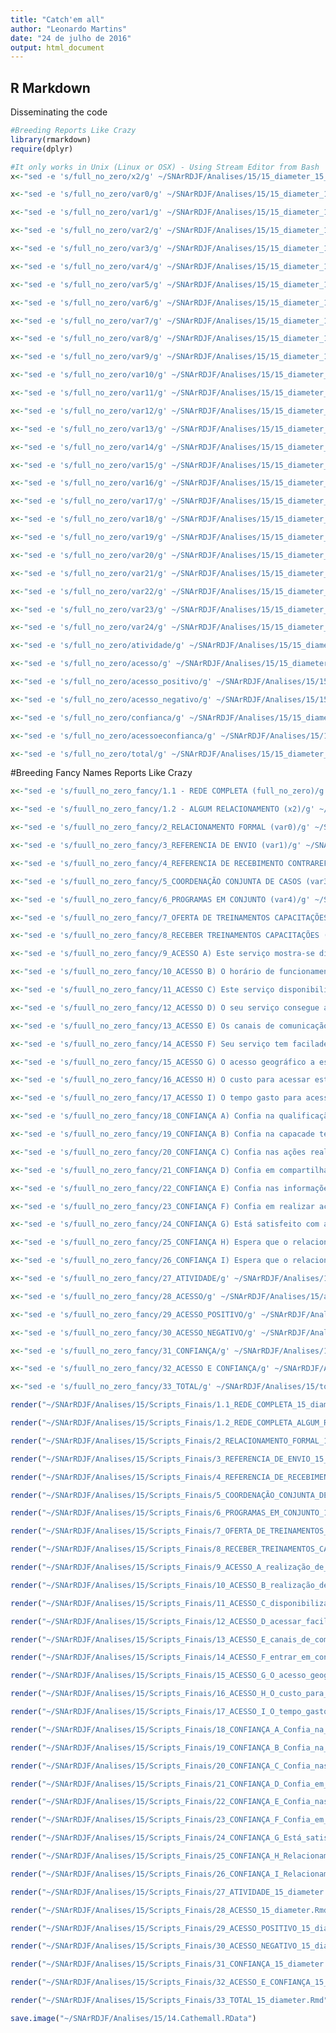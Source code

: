 ```yaml
---
title: "Catch'em all"
author: "Leonardo Martins"
date: "24 de julho de 2016"
output: html_document
---
```


## R Markdown
Disseminating the code

```r
#Breeding Reports Like Crazy
library(rmarkdown)
require(dplyr)
```

```r
#It only works in Unix (Linux or OSX) - Using Stream Editor from Bash
x<-"sed -e 's/full_no_zero/x2/g' ~/SNArRDJF/Analises/15/15_diameter_15_diameter.Rmd > ~/SNArRDJF/Analises/15/x2_15_diameter.Rmd" %>% system()

x<-"sed -e 's/full_no_zero/var0/g' ~/SNArRDJF/Analises/15/15_diameter_15_diameter.Rmd > ~/SNArRDJF/Analises/15/var0_15_diameter.Rmd" %>% system()

x<-"sed -e 's/full_no_zero/var1/g' ~/SNArRDJF/Analises/15/15_diameter_15_diameter.Rmd > ~/SNArRDJF/Analises/15/var1_15_diameter.Rmd" %>% system()

x<-"sed -e 's/full_no_zero/var2/g' ~/SNArRDJF/Analises/15/15_diameter_15_diameter.Rmd > ~/SNArRDJF/Analises/15/var2_15_diameter.Rmd" %>% system()

x<-"sed -e 's/full_no_zero/var3/g' ~/SNArRDJF/Analises/15/15_diameter_15_diameter.Rmd > ~/SNArRDJF/Analises/15/var3_15_diameter.Rmd" %>% system()

x<-"sed -e 's/full_no_zero/var4/g' ~/SNArRDJF/Analises/15/15_diameter_15_diameter.Rmd > ~/SNArRDJF/Analises/15/var4_15_diameter.Rmd" %>% system()

x<-"sed -e 's/full_no_zero/var5/g' ~/SNArRDJF/Analises/15/15_diameter_15_diameter.Rmd > ~/SNArRDJF/Analises/15/var5_15_diameter.Rmd" %>% system()

x<-"sed -e 's/full_no_zero/var6/g' ~/SNArRDJF/Analises/15/15_diameter_15_diameter.Rmd > ~/SNArRDJF/Analises/15/var6_15_diameter.Rmd" %>% system()

x<-"sed -e 's/full_no_zero/var7/g' ~/SNArRDJF/Analises/15/15_diameter_15_diameter.Rmd > ~/SNArRDJF/Analises/15/var7_15_diameter.Rmd" %>% system()

x<-"sed -e 's/full_no_zero/var8/g' ~/SNArRDJF/Analises/15/15_diameter_15_diameter.Rmd > ~/SNArRDJF/Analises/15/var8_15_diameter.Rmd" %>% system()

x<-"sed -e 's/full_no_zero/var9/g' ~/SNArRDJF/Analises/15/15_diameter_15_diameter.Rmd > ~/SNArRDJF/Analises/15/var9_15_diameter.Rmd" %>% system()

x<-"sed -e 's/full_no_zero/var10/g' ~/SNArRDJF/Analises/15/15_diameter_15_diameter.Rmd > ~/SNArRDJF/Analises/15/var10_15_diameter.Rmd" %>% system()

x<-"sed -e 's/full_no_zero/var11/g' ~/SNArRDJF/Analises/15/15_diameter_15_diameter.Rmd > ~/SNArRDJF/Analises/15/var11_15_diameter.Rmd" %>% system()

x<-"sed -e 's/full_no_zero/var12/g' ~/SNArRDJF/Analises/15/15_diameter_15_diameter.Rmd > ~/SNArRDJF/Analises/15/var12_15_diameter.Rmd" %>% system()

x<-"sed -e 's/full_no_zero/var13/g' ~/SNArRDJF/Analises/15/15_diameter_15_diameter.Rmd > ~/SNArRDJF/Analises/15/var13_15_diameter.Rmd" %>% system()

x<-"sed -e 's/full_no_zero/var14/g' ~/SNArRDJF/Analises/15/15_diameter_15_diameter.Rmd > ~/SNArRDJF/Analises/15/var14_15_diameter.Rmd" %>% system()

x<-"sed -e 's/full_no_zero/var15/g' ~/SNArRDJF/Analises/15/15_diameter_15_diameter.Rmd > ~/SNArRDJF/Analises/15/var15_15_diameter.Rmd" %>% system()

x<-"sed -e 's/full_no_zero/var16/g' ~/SNArRDJF/Analises/15/15_diameter_15_diameter.Rmd > ~/SNArRDJF/Analises/15/var16_15_diameter.Rmd" %>% system()

x<-"sed -e 's/full_no_zero/var17/g' ~/SNArRDJF/Analises/15/15_diameter_15_diameter.Rmd > ~/SNArRDJF/Analises/15/var17_15_diameter.Rmd" %>% system()

x<-"sed -e 's/full_no_zero/var18/g' ~/SNArRDJF/Analises/15/15_diameter_15_diameter.Rmd > ~/SNArRDJF/Analises/15/var18_15_diameter.Rmd" %>% system()

x<-"sed -e 's/full_no_zero/var19/g' ~/SNArRDJF/Analises/15/15_diameter_15_diameter.Rmd > ~/SNArRDJF/Analises/15/var19_15_diameter.Rmd" %>% system()

x<-"sed -e 's/full_no_zero/var20/g' ~/SNArRDJF/Analises/15/15_diameter_15_diameter.Rmd > ~/SNArRDJF/Analises/15/var20_15_diameter.Rmd" %>% system()

x<-"sed -e 's/full_no_zero/var21/g' ~/SNArRDJF/Analises/15/15_diameter_15_diameter.Rmd > ~/SNArRDJF/Analises/15/var21_15_diameter.Rmd" %>% system()

x<-"sed -e 's/full_no_zero/var22/g' ~/SNArRDJF/Analises/15/15_diameter_15_diameter.Rmd > ~/SNArRDJF/Analises/15/var22_15_diameter.Rmd" %>% system()

x<-"sed -e 's/full_no_zero/var23/g' ~/SNArRDJF/Analises/15/15_diameter_15_diameter.Rmd > ~/SNArRDJF/Analises/15/var23_15_diameter.Rmd" %>% system()

x<-"sed -e 's/full_no_zero/var24/g' ~/SNArRDJF/Analises/15/15_diameter_15_diameter.Rmd > ~/SNArRDJF/Analises/15/var24_15_diameter.Rmd" %>% system()

x<-"sed -e 's/full_no_zero/atividade/g' ~/SNArRDJF/Analises/15/15_diameter_15_diameter.Rmd > ~/SNArRDJF/Analises/15/atividade_15_diameter.Rmd" %>% system()

x<-"sed -e 's/full_no_zero/acesso/g' ~/SNArRDJF/Analises/15/15_diameter_15_diameter.Rmd > ~/SNArRDJF/Analises/15/acesso_15_diameter.Rmd" %>% system()

x<-"sed -e 's/full_no_zero/acesso_positivo/g' ~/SNArRDJF/Analises/15/15_diameter_15_diameter.Rmd > ~/SNArRDJF/Analises/15/acesso_positivo_15_diameter.Rmd" %>% system()

x<-"sed -e 's/full_no_zero/acesso_negativo/g' ~/SNArRDJF/Analises/15/15_diameter_15_diameter.Rmd > ~/SNArRDJF/Analises/15/acesso_negativo_15_diameter.Rmd" %>% system()

x<-"sed -e 's/full_no_zero/confianca/g' ~/SNArRDJF/Analises/15/15_diameter_15_diameter.Rmd > ~/SNArRDJF/Analises/15/confianca_15_diameter.Rmd" %>% system()

x<-"sed -e 's/full_no_zero/acessoeconfianca/g' ~/SNArRDJF/Analises/15/15_diameter_15_diameter.Rmd > ~/SNArRDJF/Analises/15/acessoeconfianca_15_diameter.Rmd" %>% system()

x<-"sed -e 's/full_no_zero/total/g' ~/SNArRDJF/Analises/15/15_diameter_15_diameter.Rmd > ~/SNArRDJF/Analises/15/total_15_diameter.Rmd" %>% system()
```

#Breeding Fancy Names Reports Like Crazy
```r
x<-"sed -e 's/fuull_no_zero_fancy/1.1 - REDE COMPLETA (full_no_zero)/g' ~/SNArRDJF/Analises/15/15_diameter_15_diameter.Rmd >  ~/SNArRDJF/Analises/15/Scripts_Finais/1.1_REDE_COMPLETA_15_diameter.Rmd" %>% system()

x<-"sed -e 's/fuull_no_zero_fancy/1.2 - ALGUM RELACIONAMENTO (x2)/g' ~/SNArRDJF/Analises/15/x2_15_diameter.Rmd >  ~/SNArRDJF/Analises/15/Scripts_Finais/1.2_REDE_COMPLETA_ALGUM_RELACIONAMENTO_15_diameter.Rmd" %>% system()

x<-"sed -e 's/fuull_no_zero_fancy/2_RELACIONAMENTO FORMAL (var0)/g' ~/SNArRDJF/Analises/15/var0_15_diameter.Rmd >  ~/SNArRDJF/Analises/15/Scripts_Finais/2_RELACIONAMENTO_FORMAL_15_diameter.Rmd" %>% system()

x<-"sed -e 's/fuull_no_zero_fancy/3_REFERENCIA DE ENVIO (var1)/g' ~/SNArRDJF/Analises/15/var1_15_diameter.Rmd >  ~/SNArRDJF/Analises/15/Scripts_Finais/3_REFERENCIA_DE_ENVIO_15_diameter.Rmd" %>% system()

x<-"sed -e 's/fuull_no_zero_fancy/4_REFERENCIA DE RECEBIMENTO CONTRAREFERENCIA (var2)/g' ~/SNArRDJF/Analises/15/var2_15_diameter.Rmd >  ~/SNArRDJF/Analises/15/Scripts_Finais/4_REFERENCIA_DE_RECEBIMENTO_CONTRAREFERENCIA_15_diameter.Rmd" %>% system()

x<-"sed -e 's/fuull_no_zero_fancy/5_COORDENAÇÃO CONJUNTA DE CASOS (var3)/g' ~/SNArRDJF/Analises/15/var3_15_diameter.Rmd >  ~/SNArRDJF/Analises/15/Scripts_Finais/5_COORDENAÇÃO_CONJUNTA_DE_CASOS_15_diameter.Rmd" %>% system()

x<-"sed -e 's/fuull_no_zero_fancy/6_PROGRAMAS EM CONJUNTO (var4)/g' ~/SNArRDJF/Analises/15/var4_15_diameter.Rmd >  ~/SNArRDJF/Analises/15/Scripts_Finais/6_PROGRAMAS_EM_CONJUNTO_15_diameter.Rmd" %>% system()

x<-"sed -e 's/fuull_no_zero_fancy/7_OFERTA DE TREINAMENTOS CAPACITAÇÕES (var5)/g' ~/SNArRDJF/Analises/15/var5_15_diameter.Rmd >  ~/SNArRDJF/Analises/15/Scripts_Finais/7_OFERTA_DE_TREINAMENTOS_CAPACITAÇÕES_15_diameter.Rmd" %>% system()

x<-"sed -e 's/fuull_no_zero_fancy/8_RECEBER TREINAMENTOS CAPACITAÇÕES (var6)/g' ~/SNArRDJF/Analises/15/var6_15_diameter.Rmd >  ~/SNArRDJF/Analises/15/Scripts_Finais/8_RECEBER_TREINAMENTOS_CAPACITAÇÕES_15_diameter.Rmd" %>% system()

x<-"sed -e 's/fuull_no_zero_fancy/9_ACESSO A) Este serviço mostra-se disponível para realização de ativades em conjunto. (var7)/g' ~/SNArRDJF/Analises/15/var7_15_diameter.Rmd >  ~/SNArRDJF/Analises/15/Scripts_Finais/9_ACESSO_A_realização_de_ativades_em_conjunto_15_diameter.Rmd" %>% system()

x<-"sed -e 's/fuull_no_zero_fancy/10_ACESSO B) O horário de funcionamento deste serviço possibilita a realização de ações em conjunto. (var8)/g' ~/SNArRDJF/Analises/15/var8_15_diameter.Rmd >  ~/SNArRDJF/Analises/15/Scripts_Finais/10_ACESSO_B_realização_de_ações_em_conjunto_15_diameter.Rmd" %>% system()

x<-"sed -e 's/fuull_no_zero_fancy/11_ACESSO C) Este serviço disponibiliza informações sobre suas ativades para o seu serviço. (var9)/g' ~/SNArRDJF/Analises/15/var9_15_diameter.Rmd >  ~/SNArRDJF/Analises/15/Scripts_Finais/11_ACESSO_C_disponibiliza_informações_15_diameter.Rmd" %>% system()

x<-"sed -e 's/fuull_no_zero_fancy/12_ACESSO D) O seu serviço consegue acessar facilmente informações deste serviço. (var10)/g' ~/SNArRDJF/Analises/15/var10_15_diameter.Rmd >  ~/SNArRDJF/Analises/15/Scripts_Finais/12_ACESSO_D_acessar_facilmente_informações_15_diameter.Rmd" %>% system()

x<-"sed -e 's/fuull_no_zero_fancy/13_ACESSO E) Os canais de comunicação com este serviço são suficientes para realização de ações em conjunto. (var11)/g' ~/SNArRDJF/Analises/15/var11_15_diameter.Rmd >  ~/SNArRDJF/Analises/15/Scripts_Finais/13_ACESSO_E_canais_de_comunicação_suficientes_15_diameter.Rmd" %>% system()

x<-"sed -e 's/fuull_no_zero_fancy/14_ACESSO F) Seu serviço tem facilade de entrar em contato com este serviço para realizar ativades em conjunto (var12)./g' ~/SNArRDJF/Analises/15/var12_15_diameter.Rmd >  ~/SNArRDJF/Analises/15/Scripts_Finais/14_ACESSO_F_entrar_em_contato_ara_realizar_ativades_15_diameter.Rmd" %>% system()

x<-"sed -e 's/fuull_no_zero_fancy/15_ACESSO G) O acesso geográfico a este serviço impede a realização de ativades em conjunto. (var13) /g' ~/SNArRDJF/Analises/15/var13_15_diameter.Rmd >  ~/SNArRDJF/Analises/15/Scripts_Finais/15_ACESSO_G_O_acesso_geográfico_impede_15_diameter.Rmd" %>% system()

x<-"sed -e 's/fuull_no_zero_fancy/16_ACESSO H) O custo para acessar este serviço impede a realização de ativades em conjunto. (var14)/g' ~/SNArRDJF/Analises/15/var14_15_diameter.Rmd >  ~/SNArRDJF/Analises/15/Scripts_Finais/16_ACESSO_H_O_custo_para_acessar_15_diameter.Rmd" %>% system()

x<-"sed -e 's/fuull_no_zero_fancy/17_ACESSO I) O tempo gasto para acessar este serviço impede a realização ativades em conjunto. (var15)/g' ~/SNArRDJF/Analises/15/var15_15_diameter.Rmd >  ~/SNArRDJF/Analises/15/Scripts_Finais/17_ACESSO_I_O_tempo_gasto_para_acessar_este_serviço_15_diameter.Rmd" %>% system()

x<-"sed -e 's/fuull_no_zero_fancy/18_CONFIANÇA A) Confia na qualificação profissional da equipe deste serviço.(var16)/g' ~/SNArRDJF/Analises/15/var16_15_diameter.Rmd >  ~/SNArRDJF/Analises/15/Scripts_Finais/18_CONFIANÇA_A_Confia_na_qualificação_profissional_15_diameter.Rmd" %>% system()

x<-"sed -e 's/fuull_no_zero_fancy/19_CONFIANÇA B) Confia na capacade técnica da equipe deste serviço. (var17)/g' ~/SNArRDJF/Analises/15/var17_15_diameter.Rmd >  ~/SNArRDJF/Analises/15/Scripts_Finais/19_CONFIANÇA_B_Confia_na_capacade_técnica_15_diameter.Rmd" %>% system()

x<-"sed -e 's/fuull_no_zero_fancy/20_CONFIANÇA C) Confia nas ações realizadas por este serviço. (var18)/g' ~/SNArRDJF/Analises/15/var18_15_diameter.Rmd >  ~/SNArRDJF/Analises/15/Scripts_Finais/20_CONFIANÇA_C_Confia_nas_ações_realizadas_15_diameter.Rmd" %>% system()

x<-"sed -e 's/fuull_no_zero_fancy/21_CONFIANÇA D) Confia em compartilhar informações internas com este serviço. (var19) /g' ~/SNArRDJF/Analises/15/var19_15_diameter.Rmd >  ~/SNArRDJF/Analises/15/Scripts_Finais/21_CONFIANÇA_D_Confia_em_compartilhar_informações_15_diameter.Rmd" %>% system()

x<-"sed -e 's/fuull_no_zero_fancy/22_CONFIANÇA E) Confia nas informações recebas deste serviço (var20)./g' ~/SNArRDJF/Analises/15/var20_15_diameter.Rmd >  ~/SNArRDJF/Analises/15/Scripts_Finais/22_CONFIANÇA_E_Confia_nas_informações_recebidas_15_diameter.Rmd" %>% system()

x<-"sed -e 's/fuull_no_zero_fancy/23_CONFIANÇA F) Confia em realizar ações conjuntas com este serviço (var21)./g' ~/SNArRDJF/Analises/15/var21_15_diameter.Rmd >  ~/SNArRDJF/Analises/15/Scripts_Finais/23_CONFIANÇA_F_Confia_em_realizar_ações_conjuntas_15_diameter.Rmd" %>% system()

x<-"sed -e 's/fuull_no_zero_fancy/24_CONFIANÇA G) Está satisfeito com as ações desempenhadas por este serviço (var22)./g' ~/SNArRDJF/Analises/15/var22_15_diameter.Rmd >  ~/SNArRDJF/Analises/15/Scripts_Finais/24_CONFIANÇA_G_Está_satisfeito_com_as_ações_desempenhadas_15_diameter.Rmd" %>% system()

x<-"sed -e 's/fuull_no_zero_fancy/25_CONFIANÇA H) Espera que o relacionamento com este serviço continue nos próximos anos (var23)./g' ~/SNArRDJF/Analises/15/var23_15_diameter.Rmd >  ~/SNArRDJF/Analises/15/Scripts_Finais/25_CONFIANÇA_H_Relacionamento_continue_nos_próximos_anos_15_diameter.Rmd" %>% system()

x<-"sed -e 's/fuull_no_zero_fancy/26_CONFIANÇA I) Espera que o relacionamento com este serviço se fortaleça nos próximos anos. (var24)/g' ~/SNArRDJF/Analises/15/var24_15_diameter.Rmd >  ~/SNArRDJF/Analises/15/Scripts_Finais/26_CONFIANÇA_I_Relacionamento_se_fortaleça_nos_próximos_anos_15_diameter.Rmd" %>% system()

x<-"sed -e 's/fuull_no_zero_fancy/27_ATIVIDADE/g' ~/SNArRDJF/Analises/15/atividade_15_diameter.Rmd >  ~/SNArRDJF/Analises/15/Scripts_Finais/27_ATIVIDADE_15_diameter.Rmd" %>% system()

x<-"sed -e 's/fuull_no_zero_fancy/28_ACESSO/g' ~/SNArRDJF/Analises/15/acesso_15_diameter.Rmd >  ~/SNArRDJF/Analises/15/Scripts_Finais/28_ACESSO_15_diameter.Rmd" %>% system()

x<-"sed -e 's/fuull_no_zero_fancy/29_ACESSO_POSITIVO/g' ~/SNArRDJF/Analises/15/acesso_positivo_15_diameter.Rmd >  ~/SNArRDJF/Analises/15/Scripts_Finais/29_ACESSO_POSITIVO_15_diameter.Rmd" %>% system()

x<-"sed -e 's/fuull_no_zero_fancy/30_ACESSO_NEGATIVO/g' ~/SNArRDJF/Analises/15/acesso_negativo_15_diameter.Rmd >  ~/SNArRDJF/Analises/15/Scripts_Finais/30_ACESSO_NEGATIVO_15_diameter.Rmd" %>% system()

x<-"sed -e 's/fuull_no_zero_fancy/31_CONFIANÇA/g' ~/SNArRDJF/Analises/15/confianca_15_diameter.Rmd >  ~/SNArRDJF/Analises/15/Scripts_Finais/31_CONFIANÇA_15_diameter.Rmd" %>% system()

x<-"sed -e 's/fuull_no_zero_fancy/32_ACESSO E CONFIANÇA/g' ~/SNArRDJF/Analises/15/acessoeconfianca_15_diameter.Rmd >  ~/SNArRDJF/Analises/15/Scripts_Finais/32_ACESSO_E_CONFIANÇA_15_diameter.Rmd" %>% system()

x<-"sed -e 's/fuull_no_zero_fancy/33_TOTAL/g' ~/SNArRDJF/Analises/15/total_15_diameter.Rmd >  ~/SNArRDJF/Analises/15/Scripts_Finais/33_TOTAL_15_diameter.Rmd" %>% system()
```

```r
render("~/SNArRDJF/Analises/15/Scripts_Finais/1.1_REDE_COMPLETA_15_diameter.Rmd","all")

render("~/SNArRDJF/Analises/15/Scripts_Finais/1.2_REDE_COMPLETA_ALGUM_RELACIONAMENTO_15_diameter.Rmd","all")

render("~/SNArRDJF/Analises/15/Scripts_Finais/2_RELACIONAMENTO_FORMAL_15_diameter.Rmd" ,"all")

render("~/SNArRDJF/Analises/15/Scripts_Finais/3_REFERENCIA_DE_ENVIO_15_diameter.Rmd" ,"all")

render("~/SNArRDJF/Analises/15/Scripts_Finais/4_REFERENCIA_DE_RECEBIMENTO_CONTRAREFERENCIA_15_diameter.Rmd" ,"all")

render("~/SNArRDJF/Analises/15/Scripts_Finais/5_COORDENAÇÃO_CONJUNTA_DE_CASOS_15_diameter.Rmd" ,"all")

render("~/SNArRDJF/Analises/15/Scripts_Finais/6_PROGRAMAS_EM_CONJUNTO_15_diameter.Rmd" ,"all")

render("~/SNArRDJF/Analises/15/Scripts_Finais/7_OFERTA_DE_TREINAMENTOS_CAPACITAÇÕES_15_diameter.Rmd" ,"all")

render("~/SNArRDJF/Analises/15/Scripts_Finais/8_RECEBER_TREINAMENTOS_CAPACITAÇÕES_15_diameter.Rmd" ,"all")

render("~/SNArRDJF/Analises/15/Scripts_Finais/9_ACESSO_A_realização_de_ativades_em_conjunto_15_diameter.Rmd" ,"all")

render("~/SNArRDJF/Analises/15/Scripts_Finais/10_ACESSO_B_realização_de_ações_em_conjunto_15_diameter.Rmd" ,"all")

render("~/SNArRDJF/Analises/15/Scripts_Finais/11_ACESSO_C_disponibiliza_informações_15_diameter.Rmd" ,"all")

render("~/SNArRDJF/Analises/15/Scripts_Finais/12_ACESSO_D_acessar_facilmente_informações_15_diameter.Rmd" ,"all")

render("~/SNArRDJF/Analises/15/Scripts_Finais/13_ACESSO_E_canais_de_comunicação_suficientes_15_diameter.Rmd" ,"all")

render("~/SNArRDJF/Analises/15/Scripts_Finais/14_ACESSO_F_entrar_em_contato_ara_realizar_ativades_15_diameter.Rmd" ,"all")

render("~/SNArRDJF/Analises/15/Scripts_Finais/15_ACESSO_G_O_acesso_geográfico_impede_15_diameter.Rmd" ,"all")

render("~/SNArRDJF/Analises/15/Scripts_Finais/16_ACESSO_H_O_custo_para_acessar_15_diameter.Rmd" ,"all")

render("~/SNArRDJF/Analises/15/Scripts_Finais/17_ACESSO_I_O_tempo_gasto_para_acessar_este_serviço_15_diameter.Rmd" ,"all")

render("~/SNArRDJF/Analises/15/Scripts_Finais/18_CONFIANÇA_A_Confia_na_qualificação_profissional_15_diameter.Rmd" ,"all")

render("~/SNArRDJF/Analises/15/Scripts_Finais/19_CONFIANÇA_B_Confia_na_capacade_técnica_15_diameter.Rmd" ,"all")

render("~/SNArRDJF/Analises/15/Scripts_Finais/20_CONFIANÇA_C_Confia_nas_ações_realizadas_15_diameter.Rmd" ,"all")

render("~/SNArRDJF/Analises/15/Scripts_Finais/21_CONFIANÇA_D_Confia_em_compartilhar_informações_15_diameter.Rmd" ,"all")

render("~/SNArRDJF/Analises/15/Scripts_Finais/22_CONFIANÇA_E_Confia_nas_informações_recebidas_15_diameter.Rmd" ,"all")

render("~/SNArRDJF/Analises/15/Scripts_Finais/23_CONFIANÇA_F_Confia_em_realizar_ações_conjuntas_15_diameter.Rmd" ,"all")

render("~/SNArRDJF/Analises/15/Scripts_Finais/24_CONFIANÇA_G_Está_satisfeito_com_as_ações_desempenhadas_15_diameter.Rmd" ,"all")

render("~/SNArRDJF/Analises/15/Scripts_Finais/25_CONFIANÇA_H_Relacionamento_continue_nos_próximos_anos_15_diameter.Rmd" ,"all")

render("~/SNArRDJF/Analises/15/Scripts_Finais/26_CONFIANÇA_I_Relacionamento_se_fortaleça_nos_próximos_anos_15_diameter.Rmd" ,"all")

render("~/SNArRDJF/Analises/15/Scripts_Finais/27_ATIVIDADE_15_diameter.Rmd" ,"all")

render("~/SNArRDJF/Analises/15/Scripts_Finais/28_ACESSO_15_diameter.Rmd" ,"all")

render("~/SNArRDJF/Analises/15/Scripts_Finais/29_ACESSO_POSITIVO_15_diameter.Rmd" ,"all")

render("~/SNArRDJF/Analises/15/Scripts_Finais/30_ACESSO_NEGATIVO_15_diameter.Rmd" ,"all")

render("~/SNArRDJF/Analises/15/Scripts_Finais/31_CONFIANÇA_15_diameter.Rmd" ,"all")

render("~/SNArRDJF/Analises/15/Scripts_Finais/32_ACESSO_E_CONFIANÇA_15_diameter.Rmd" ,"all")

render("~/SNArRDJF/Analises/15/Scripts_Finais/33_TOTAL_15_diameter.Rmd" ,"all")
```

```r
save.image("~/SNArRDJF/Analises/15/14.Cathemall.RData")
```


